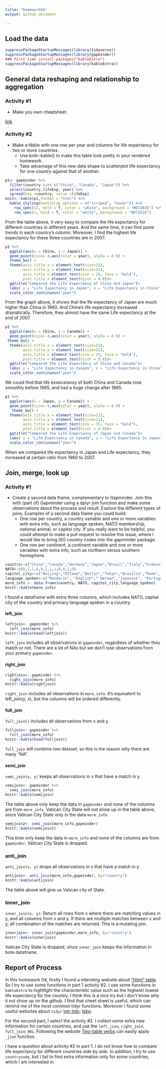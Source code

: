 ```yaml
---
title: "homework04"
output: github_document

---
```

## Load the data 

```r
suppressPackageStartupMessages(library(tidyverse))  
suppressPackageStartupMessages(library(gapminder))
### First time install.packages("kableExtra")
suppressPackageStartupMessages(library(kableExtra))

```

## General data reshaping and relationship to aggregation

### Activity #1

+ Make you own cheatsheet.

[link](https://github.com/yanchaoluo/STAT545-hw-Luo-Yanchao/blob/master/hm4/cheet_sheet_for_tidyr_function.md)

### Activity #2

+ Make a tibble with one row per year and columns for life expectancy for two or more countries.
    - Use knitr::kable() to make this table look pretty in your rendered homework.
    - Take advantage of this new data shape to scatterplot life expectancy for one country against that of another.
    
```r
p1<- gapminder %>% 
  filter(country %in% c("China", "Canada", "Japan")) %>% 
  select(country,lifeExp, year) %>% 
  spread(key =country, value =lifeExp)
knitr::kable(p1,format = "html") %>% 
  kable_styling(bootstrap_options = c("striped", "hover")) %>% 
    row_spec(12, bold = T, color = "white", background = "#D7261E") %>% 
    row_spec(1, bold = T, color = "white", background = "#D7261E")

```

From the table above, it very easy to compare the life expectancy for different countries in different years. And the same time, it can find some trends in each country's column. Moreover, I find the highest life expectancy for these three countries are in 2007.

```r
p1 %>% 
  ggplot(aes(x = China, y = Japan)) +
  geom_point(size= 4,aes(color = year), alpha = 0.9) +
  theme_bw() +
  theme(axis.title.x = element_text(size=11),
        axis.title.y = element_text(size=11),
        axis.title = element_text(size = 15, face = "bold"),
        plot.title = element_text(hjust = 0.8))+
  ggtitle("Compared the Life Expectancy of China and Japan")+
  labs( y = "Life Expectancy in Japan", x = "Life Expectancy in China")+
  scale_color_continuous("year")
```

From the graph above, it shows that the lfe expectancy of Japan are much higher than China in 1960. And China's life expectancy increased dramatically. Therefore, they almost have the same Life expectancy at the end of 2007.

```r
p1 %>% 
  ggplot(aes(x = China, y = Canada)) +
  geom_point(size= 4,aes(color = year), alpha = 0.9) +
 theme_bw() +
  theme(axis.title.x = element_text(size=11),
        axis.title.y = element_text(size=11),
        axis.title = element_text(size = 15, face = "bold"),
        plot.title = element_text(hjust = 0.8))+
  ggtitle("Compared the Life Expectancy of China and Canada")+
  labs( y = "Life Expectancy in Canada", x = "Life Expectancy in China")+
  scale_color_continuous("year")
```

We could find that life exoecatancy of both China and Canada rose smoothly before 1965, and had a huge change after 1965.

```r
p1 %>% 
  ggplot(aes(x = Japan, y = Canada)) +
  geom_point(size= 4,aes(color = year), alpha = 0.9) +
   theme_bw() +
  theme(axis.title.x = element_text(size=11),
        axis.title.y = element_text(size=11),
        axis.title = element_text(size = 15, face = "bold"),
        plot.title = element_text(hjust = 0.8))+
  ggtitle("Compared the Life Expectancy of Japan and Canada")+
  labs( y = "Life Expectancy in Canada", x = "Life Expectancy in Japan")+
  scale_color_continuous("year")
```

When we compared life expectancy in Japan and Life expectancy, they increased at certain ratio from 1960 to 2007.


## Join, merge, look up

### Activity #1

+ Create a second data frame, complementary to Gapminder. Join this with (part of) Gapminder using a  dplyr join function and make some observations about the process and result. Explore the different types of joins. Examples of a second data frame you could build:
    - One row per country, a country variable and one or more variables with extra info, such as language spoken, NATO membership, national animal, or capitol city. If you really want to be helpful, you could attempt to make a pull request to resolve this issue, where I would like to bring ISO country codes into the gapminder package.
    - One row per continent, a continent variable and one or more variables with extra info, such as northern versus southern hemisphere.

```r
country<-c("China","Canada","Germany","Japan","Brazil","Italy","Greece","Iceland","Austria","Finland","Denmark","Vatican City State")
NATO<-c(0,1,1,0,0,1,1,1,0,0,1,0)
capitol_city<-c("Beijing","Ottawa","Berlin","Tokyo","Brasília","Rome", "Athens", "Reykjavík","Canberra","Helsinki","Copenhagen","Vatican")
language_spoken<-c("Mandarin", "English"," German","Japanese", "Portuguese", "Italian", "Greek","Icelandic","English", "Finnish ", "Danish","Vatican")
more_info <- data.frame(country, NATO, capitol_city,language_spoken)
knitr::kable(more_info)
```

I found a dataframe with extra three columns, which includes NATO, capital city of the country and primary language spoken in a country.

#### left_join

```r
leftjoin<- gapminder %>% 
  left_join(more_info)
knitr::kable(head(leftjoin))
```

`left_join` includes all observations in `gapminder`, regardless of whether they match or not. There are a lot of NAs but we don’t lose observations from your primary `gapminder`.


#### right_join

```r
rightjoin<- gapminder %>% 
  right_join(more_info)
knitr::kable(rightjoin)
```

`right_join` includes all observations in `more_info`. It’s equivalent to left_join(y, x), but the columns will be ordered differently.

#### full_join

`full_join()` includes all observations from x and y.

```r
fulljoin<- gapminder %>% 
  full_join(more_info)
knitr::kable(head(fulljoin))
```

`full_join` will combine two dataset, so this is the reason why there are many "NA".

#### semi_join

`semi_join(x, y)` keeps all observations in x that have a match in y.

```r
semijoin<- gapminder %>% 
  semi_join(more_info)
knitr::kable(semijoin)
```

The table above only keep the data in `gapminder` and none of the columns are from `more_info`. Vatican City State will not show up in the table above, since Vatican City State only in the data `more_info`.

```r
semijoin2<- semi_join(more_info,gapminder)
knitr::kable(semijoin2)
```

This time only keep the data in `more_info` and none of the columns are from `gapminder`. Vatican City State is dropped.

### anti_join

`anti_join(x, y)` drops all observations in x that have a match in y

```r
antijoin<- anti_join(more_info,gapminder, by="country")
knitr::kable(antijoin)
```

The table above will give us Vatican city of State.


### Inner_join

`inner_join(x, y)`: Return all rows from x where there are matching values in y, and all columns from x and y. If there are multiple matches between x and y, all combination of the matches are returned. This is a mutating join.

```r
innerjoin<- inner_join(gapminder,more_info, by="country")
knitr::kable(innerjoin)
```

Vatican City State is dropped, since `inner_join` keeps the information in bote dataframe.

## Report of Process

In this homework 04, firstly I found a intersting website about ["Html" table](https://cran.r-project.org/web/packages/kableExtra/vignettes/awesome_table_in_html.html). So I try to use some functions in part 1 activity #2. I use some functions in `kableExtra` to hightlight the characteristic value such as the highest/ lowest life expectancy for the country. I think this is a nice try but I don't know why it not show up on the github. I find that cheet sheet is useful, which can remind me of the most common tidyr functions. Moreover I found some useful websites about `tidyr ` [lotr-tidy](https://github.com/jennybc/lotr-tidy); [tidyr](https://rpubs.com/bradleyboehmke/data_wrangling). 

For the second part, I select the activity #2. I collect some extra new information for certain countries, and use the `left_jion`, `right_join`, `full_join`, etc. Following the website [Two-table verbs](https://cran.r-project.org/web/packages/dplyr/vignettes/two-table.html) can easily apply `_jion` function.

I have a question about activity #2 in part 1. I do not know how to compare life expectancy for different countries side by side. In addition, I try to use `countrycode`, but I fail to find extra information only for some countries, which I am interested in.
